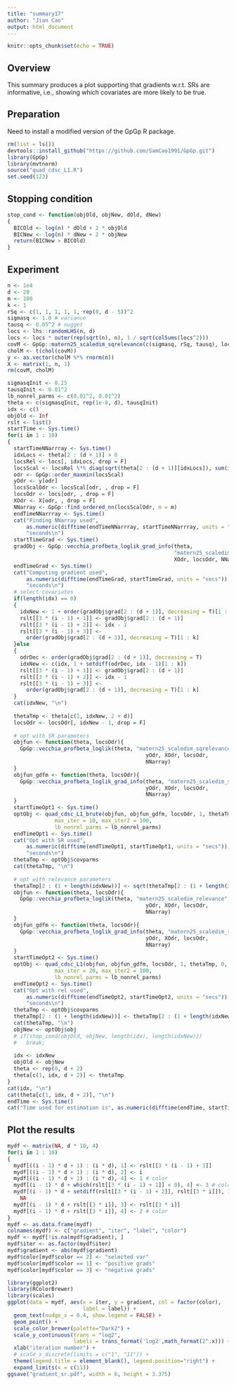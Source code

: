 ```yaml
---
title: "summary17"
author: "Jian Cao"
output: html_document
---
```


```r
knitr::opts_chunk$set(echo = TRUE)
```

## Overview
This summary produces a plot supporting that gradients w.r.t. SRs are informative, i.e., showing which covariates are more likely to be true.

## Preparation
Need to install a modified version of the GpGp R package.
```r
rm(list = ls())
devtools::install_github("https://github.com/SamCao1991/GpGp.git")
library(GpGp)
library(mvtnorm)
source("quad_cdsc_L1.R")
set.seed(123)
```

## Stopping condition
```r
stop_cond <- function(objOld, objNew, dOld, dNew)
{
  BICOld <- log(n) * dOld + 2 * objOld
  BICNew <- log(n) * dNew + 2 * objNew
  return(BICNew > BICOld)
} 
```

## Experiment
```r
n <- 1e4
d <- 20
m <- 100
k <- 1
rSq <- c(1, 1, 1, 1, 1, rep(0, d - 5))^2
sigmasq <- 1.0 # variance
tausq <- 0.05^2 # nugget
locs <- lhs::randomLHS(n, d)
locs <- locs * outer(rep(sqrt(n), n), 1 / sqrt(colSums(locs^2)))
covM <- GpGp::matern25_scaledim_sqrelevance(c(sigmasq, rSq, tausq), locs)
cholM <- t(chol(covM))
y <- as.vector(cholM %*% rnorm(n))
X <- matrix(1, n, 1)
rm(covM, cholM)

sigmasqInit <- 0.25
tausqInit <- 0.01^2
lb_nonrel_parms <- c(0.01^2, 0.01^2) 
theta <- c(sigmasqInit, rep(1e-8, d), tausqInit)
idx <- c()
objOld <- Inf
rslt <- list()
startTime <- Sys.time()
for(i in 1 : 10)
{
  startTimeNNarrray <- Sys.time()
  idxLocs <- theta[2 : (d + 1)] > 0
  locsRel <- locs[, idxLocs, drop = F]
  locsScal <- locsRel %*% diag(sqrt(theta[2 : (d + 1)][idxLocs]), sum(idxLocs), sum(idxLocs))
  odr <- GpGp::order_maxmin(locsScal)
  yOdr <- y[odr]
  locsScalOdr <- locsScal[odr, , drop = F]
  locsOdr <- locs[odr, , drop = F]
  XOdr <- X[odr, , drop = F]
  NNarray <- GpGp::find_ordered_nn(locsScalOdr, m = m)
  endTimeNNarrray <- Sys.time()
  cat("Finding NNarray used", 
      as.numeric(difftime(endTimeNNarrray, startTimeNNarrray, units = "secs")), 
      "seconds\n")
  startTimeGrad <- Sys.time()
  gradObj <- GpGp::vecchia_profbeta_loglik_grad_info(theta, 
                                                     "matern25_scaledim_sqrelevance", yOdr, 
                                                     XOdr, locsOdr, NNarray)
  endTimeGrad <- Sys.time()
  cat("Computing gradient used", 
      as.numeric(difftime(endTimeGrad, startTimeGrad, units = "secs")), 
      "seconds\n")
  # select covariates
  if(length(idx) == 0)
  {
    idxNew <- 1 + order(gradObj$grad[2 : (d + 1)], decreasing = T)[1 : k]
    rslt[[3 * (i - 1) + 1]] <- gradObj$grad[2 : (d + 1)]
    rslt[[3 * (i - 1) + 2]] <- idx - 1
    rslt[[3 * (i - 1) + 3]] <-
      order(gradObj$grad[2 : (d + 1)], decreasing = T)[1 : k]
  }else
  {
    odrDec <- order(gradObj$grad[2 : (d + 1)], decreasing = T)
    idxNew <- c(idx, 1 + setdiff(odrDec, idx - 1)[1 : k])
    rslt[[3 * (i - 1) + 1]] <- gradObj$grad[2 : (d + 1)]
    rslt[[3 * (i - 1) + 2]] <- idx - 1
    rslt[[3 * (i - 1) + 3]] <-
      order(gradObj$grad[2 : (d + 1)], decreasing = T)[1 : k]
  }
  cat(idxNew, "\n")
  
  thetaTmp <- theta[c(1, idxNew, 2 + d)]
  locsOdr <- locsOdr[, idxNew - 1, drop = F]
  
  # opt with SR parameters
  objfun <- function(theta, locsOdr){
    GpGp::vecchia_profbeta_loglik(theta, "matern25_scaledim_sqrelevance",
                                            yOdr, XOdr, locsOdr, 
                                            NNarray)
  }
  objfun_gdfm <- function(theta, locsOdr){
    GpGp::vecchia_profbeta_loglik_grad_info(theta, "matern25_scaledim_sqrelevance",
                                            yOdr, XOdr, locsOdr, 
                                            NNarray)
  }
  startTimeOpt1 <- Sys.time()
  optObj <- quad_cdsc_L1_brute(objfun, objfun_gdfm, locsOdr, 1, thetaTmp, 0, 1e-3, silent = T, 
               max_iter = 10, max_iter2 = 100, 
               lb_nonrel_parms = lb_nonrel_parms)
  endTimeOpt1 <- Sys.time()
  cat("Opt with SR used", 
      as.numeric(difftime(endTimeOpt1, startTimeOpt1, units = "secs")), 
      "seconds\n")
  thetaTmp <- optObj$covparms
  cat(thetaTmp, "\n")
  
  # opt with relevance parameters
  thetaTmp[2 : (1 + length(idxNew))] <- sqrt(thetaTmp[2 : (1 + length(idxNew))])
  objfun <- function(theta, locsOdr){
    GpGp::vecchia_profbeta_loglik(theta, "matern25_scaledim_relevance",
                                            yOdr, XOdr, locsOdr,
                                            NNarray)
  }
  objfun_gdfm <- function(theta, locsOdr){
    GpGp::vecchia_profbeta_loglik_grad_info(theta, "matern25_scaledim_relevance",
                                            yOdr, XOdr, locsOdr,
                                            NNarray)
  }
  startTimeOpt2 <- Sys.time()
  optObj <- quad_cdsc_L1(objfun, objfun_gdfm, locsOdr, 1, thetaTmp, 0, 1e-3, silent = T,
               max_iter = 20, max_iter2 = 100,
               lb_nonrel_parms = lb_nonrel_parms)
  endTimeOpt2 <- Sys.time()
  cat("Opt with rel used", 
      as.numeric(difftime(endTimeOpt2, startTimeOpt2, units = "secs")), 
      "seconds\n")
  thetaTmp <- optObj$covparms
  thetaTmp[2 : (1 + length(idxNew))] <- thetaTmp[2 : (1 + length(idxNew))]^2
  cat(thetaTmp, "\n")
  objNew <- optObj$obj
  # if(stop_cond(objOld, objNew, length(idx), length(idxNew)))
  #   break;
  
  idx <- idxNew
  objOld <- objNew
  theta <- rep(0, d + 2)
  theta[c(1, idx, d + 2)] <- thetaTmp
}
cat(idx, "\n")
cat(theta[c(1, idx, d + 2)], "\n")
endTime <- Sys.time()
cat("Time used for estimation is", as.numeric(difftime(endTime, startTime, units = "secs")), "seconds\n")
```
## Plot the results
```r
mydf <- matrix(NA, d * 10, 4)
for(i in 1 : 10)
{
  mydf[((i - 1) * d + 1) : (i * d), 1] <- rslt[[3 * (i - 1) + 1]]
  mydf[((i - 1) * d + 1) : (i * d), 2] <- i
  mydf[((i - 1) * d + 1) : (i * d), 4] <- 1 # color
  mydf[(i - 1) * d + which(rslt[[3 * (i - 1) + 1]] < 0), 4] <- 3 # color
  mydf[(i - 1) * d + setdiff(rslt[[3 * (i - 1) + 2]], rslt[[3 * i]]), 1 : 2] <- 
    NA
  mydf[(i - 1) * d + rslt[[3 * i]], 3] <- rslt[[3 * i]]
  mydf[(i - 1) * d + rslt[[3 * i]], 4] <- 2 # color
}
mydf <- as.data.frame(mydf)
colnames(mydf) <- c("gradient", "iter", "label", "color")
mydf <- mydf[!is.na(mydf$gradient), ]
mydf$iter <- as.factor(mydf$iter)
mydf$gradient <- abs(mydf$gradient)
mydf$color[mydf$color == 2] <- "selected var"
mydf$color[mydf$color == 1] <- "positive grads"
mydf$color[mydf$color == 3] <- "negative grads"
```

```r
library(ggplot2)
library(RColorBrewer)
library(scales)
ggplot(data = mydf, aes(x = iter, y = gradient, col = factor(color),
                        label = label)) +
  geom_text(nudge_x = 0.4, show.legend = FALSE) +
  geom_point() +
  scale_color_brewer(palette="Dark2") +
  scale_y_continuous(trans = "log2",
                     labels = trans_format('log2',math_format(2^.x))) +
  xlab("iteration number") +
  # scale_x_discrete(limits = c("1", "11")) + 
  theme(legend.title = element_blank(), legend.position="right") +
  expand_limits(x = c(11))
ggsave("gradient_sr.pdf", width = 6, height = 3.375)
```





